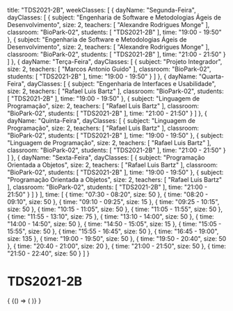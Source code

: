   title: "TDS2021-2B",
  weekClasses: [
    {
      dayName: "Segunda-Feira",
      dayClasses: [
        {
          subject: "Engenharia de Software e Metodologias Ágeis de Desenvolvimento",
          size: 2,
          teachers: [
            "Alexandre Rodrigues Monge"
          ],
          classroom: "BioPark-02",
          students: [
            "TDS2021-2B"
          ],
          time: "19:00 - 19:50"
        },
        {
          subject: "Engenharia de Software e Metodologias Ágeis de Desenvolvimento",
          size: 2,
          teachers: [
            "Alexandre Rodrigues Monge"
          ],
          classroom: "BioPark-02",
          students: [
            "TDS2021-2B"
          ],
          time: "21:00 - 21:50"
        }
      ]
    },
    {
      dayName: "Terça-Feira",
      dayClasses: [
        {
          subject: "Projeto Integrador",
          size: 2,
          teachers: [
            "Marcos Antonio Guido"
          ],
          classroom: "BioPark-02",
          students: [
            "TDS2021-2B"
          ],
          time: "19:00 - 19:50"
        }
      ]
    },
    {
      dayName: "Quarta-Feira",
      dayClasses: [
        {
          subject: "Engenharia de Interfaces e Usabilidade",
          size: 2,
          teachers: [
            "Rafael Luis Bartz"
          ],
          classroom: "BioPark-02",
          students: [
            "TDS2021-2B"
          ],
          time: "19:00 - 19:50"
        },
        {
          subject: "Linguagem de Programação",
          size: 2,
          teachers: [
            "Rafael Luis Bartz"
          ],
          classroom: "BioPark-02",
          students: [
            "TDS2021-2B"
          ],
          time: "21:00 - 21:50"
        }
      ]
    },
    {
      dayName: "Quinta-Feira",
      dayClasses: [
        {
          subject: "Linguagem de Programação",
          size: 2,
          teachers: [
            "Rafael Luis Bartz"
          ],
          classroom: "BioPark-02",
          students: [
            "TDS2021-2B"
          ],
          time: "19:00 - 19:50"
        },
        {
          subject: "Linguagem de Programação",
          size: 2,
          teachers: [
            "Rafael Luis Bartz"
          ],
          classroom: "BioPark-02",
          students: [
            "TDS2021-2B"
          ],
          time: "21:00 - 21:50"
        }
      ]
    },
    {
      dayName: "Sexta-Feira",
      dayClasses: [
        {
          subject: "Programação Orientada a Objetos",
          size: 2,
          teachers: [
            "Rafael Luis Bartz"
          ],
          classroom: "BioPark-02",
          students: [
            "TDS2021-2B"
          ],
          time: "19:00 - 19:50"
        },
        {
          subject: "Programação Orientada a Objetos",
          size: 2,
          teachers: [
            "Rafael Luis Bartz"
          ],
          classroom: "BioPark-02",
          students: [
            "TDS2021-2B"
          ],
          time: "21:00 - 21:50"
        }
      ]
    }
  ],
  time: [
    {
      time: "07:30 - 08:20",
      size: 50
    },
    {
      time: "08:20 - 09:10",
      size: 50
    },
    {
      time: "09:10 - 09:25",
      size: 15
    },
    {
      time: "09:25 - 10:15",
      size: 50
    },
    {
      time: "10:15 - 11:05",
      size: 50
    },
    {
      time: "11:05 - 11:55",
      size: 50
    },
    {
      time: "11:55 - 13:10",
      size: 75
    },
    {
      time: "13:10 - 14:00",
      size: 50
    },
    {
      time: "14:00 - 14:50",
      size: 50
    },
    {
      time: "14:50 - 15:05",
      size: 15
    },
    {
      time: "15:05 - 15:55",
      size: 50
    },
    {
      time: "15:55 - 16:45",
      size: 50
    },
    {
      time: "16:45 - 19:00",
      size: 135
    },
    {
      time: "19:00 - 19:50",
      size: 50
    },
    {
      time: "19:50 - 20:40",
      size: 50
    },
    {
      time: "20:40 - 21:00",
      size: 20
    },
    {
      time: "21:00 - 21:50",
      size: 50
    },
    {
      time: "21:50 - 22:40",
      size: 50
    }
  ]
}

# TDS2021-2B

<div>
  {
    <BrowserOnly>
      {() => (
        <Grid
          title={data.title}
          weekClasses={data.weekClasses}
          time={data.time}
        />
      )}
    </BrowserOnly>
  }
</div>
